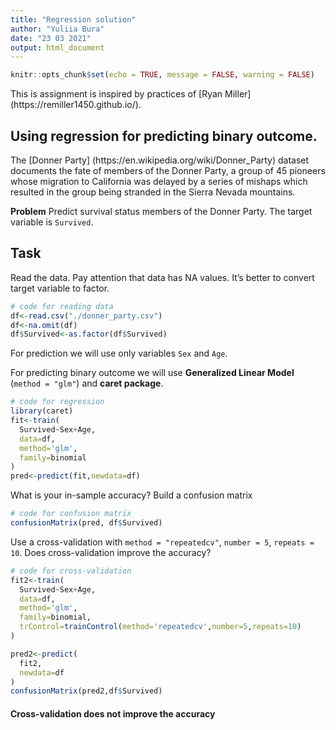 ```yaml
---
title: "Regression solution"
author: "Yuliia Bura"
date: "23 03 2021"
output: html_document
---
```


```r
knitr::opts_chunk$set(echo = TRUE, message = FALSE, warning = FALSE)
```

This is assignment is inspired by practices of [Ryan Miller] (https://remiller1450.github.io/).

## Using regression for predicting binary outcome.

The [Donner Party] (https://en.wikipedia.org/wiki/Donner_Party) dataset documents the fate of members of the Donner Party, a group of 45 pioneers whose migration to California was delayed by a series of mishaps which resulted in the group being stranded in the Sierra Nevada mountains.

**Problem**
Predict survival status members of the Donner Party. The target variable is `Survived`.

## Task

Read the data. Pay attention that data has NA values. It's better to convert target variable to factor.
```r
# code for reading data
df<-read.csv("./donner_party.csv")
df<-na.omit(df)
df$Survived<-as.factor(df$Survived)
```

For prediction we will use only variables `Sex` and `Age`. 

For predicting binary outcome we will use **Generalized Linear Model** (`method = "glm"`) and **caret package**. 

```r
# code for regression
library(caret)
fit<-train(
  Survived~Sex+Age,
  data=df,
  method='glm',
  family=binomial
)
pred<-predict(fit,newdata=df)
```

What is your in-sample accuracy? Build a confusion matrix

```r
# code for confusion matrix
confusionMatrix(pred, df$Survived)
```

Use a cross-validation with `method = "repeatedcv"`, `number = 5`, `repeats = 10`. Does cross-validation improve the accuracy?

```r
# code for cross-validation
fit2<-train(
  Survived~Sex+Age,
  data=df,
  method='glm',
  family=binomial,
  trControl=trainControl(method='repeatedcv',number=5,repeats=10)
)

pred2<-predict(
  fit2,
  newdata=df
)
confusionMatrix(pred2,df$Survived)
```

#### Cross-validation does not improve the accuracy

